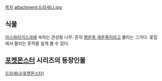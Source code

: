 [[목차]]
attachment:드라세나.jpg
== 식물 ==
[[아스파라거스]]과에 속하는 관상용 나무. 흔히 [[행운목]],[[개운죽]]이라고 불리는 그거다. 꽃집에서 팔리는 토막을 쉽게 볼 수 있다.
== [[포켓몬스터]] 시리즈의 등장인물 ==
[[드라세나(포켓몬스터)]]
